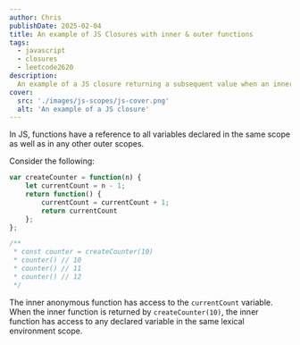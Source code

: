 ```yaml
---
author: Chris
publishDate: 2025-02-04
title: An example of JS Closures with inner & outer functions
tags:
  - javascript
  - closures
  - leetcode2620
description:
  An example of a JS closure returning a subsequent value when an inner function is invoked
cover:
  src: './images/js-scopes/js-cover.png'
  alt: 'An example of a JS closure'
---
```


In JS, functions have a reference to all variables declared in the same scope as well as in any other outer scopes. 

Consider the following:

```js
var createCounter = function(n) {
    let currentCount = n - 1;
    return function() {
        currentCount = currentCount + 1;
        return currentCount       
    };
};

/** 
 * const counter = createCounter(10)
 * counter() // 10
 * counter() // 11
 * counter() // 12
 */

```

The inner anonymous function has access to the `currentCount` variable. When the inner function is returned by `createCounter(10)`, the inner function has access to any declared variable in the same lexical environment scope.